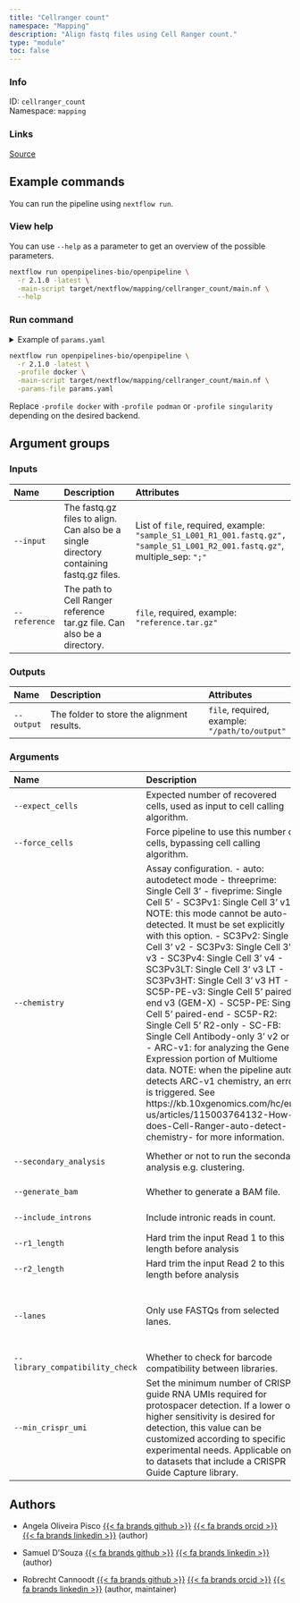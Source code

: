 ```yaml
---
title: "Cellranger count"
namespace: "Mapping"
description: "Align fastq files using Cell Ranger count."
type: "module"
toc: false
---
```


::: {.column-margin}

### Info

ID: `cellranger_count`  
Namespace: `mapping`

### Links
[Source](https://github.com/openpipelines-bio/openpipeline/blob/2.1.0/src/mapping/cellranger_count/config.vsh.yaml){.btn-action .btn-sm .btn-info .btn role="button"}

:::



## Example commands

You can run the pipeline using `nextflow run`.

### View help

You can use `--help` as a parameter to get an overview of the possible parameters.

```bash
nextflow run openpipelines-bio/openpipeline \
  -r 2.1.0 -latest \
  -main-script target/nextflow/mapping/cellranger_count/main.nf \
  --help
```

### Run command

<details>
<summary>Example of `params.yaml`</summary>
```yaml
# Inputs
input: # please fill in - example: ["sample_S1_L001_R1_001.fastq.gz", "sample_S1_L001_R2_001.fastq.gz"]
reference: # please fill in - example: "reference.tar.gz"

# Outputs
# output: "$id.$key.output"

# Arguments
# expect_cells: 3000
# force_cells: 3000
chemistry: "auto"
secondary_analysis: false
generate_bam: true
include_introns: true
# r1_length: 123
# r2_length: 123
# lanes: [1, 2, 3]
library_compatibility_check: true
# min_crispr_umi: 123

# Nextflow input-output arguments
publish_dir: # please fill in - example: "output/"
# param_list: "my_params.yaml"
```
</details>

```bash
nextflow run openpipelines-bio/openpipeline \
  -r 2.1.0 -latest \
  -profile docker \
  -main-script target/nextflow/mapping/cellranger_count/main.nf \
  -params-file params.yaml
```

:::{.callout-note}
Replace `-profile docker` with `-profile podman` or `-profile singularity` depending on the desired backend.
:::

## Argument groups

### Inputs

|Name          |Description                                                                            |Attributes                                                                                                                   |
|:----------|:--------------------------------------------------|:--------------------|
|`--input`     |The fastq.gz files to align. Can also be a single directory containing fastq.gz files. |List of `file`, required, example: `"sample_S1_L001_R1_001.fastq.gz", "sample_S1_L001_R2_001.fastq.gz"`, multiple_sep: `";"` |
|`--reference` |The path to Cell Ranger reference tar.gz file. Can also be a directory.                |`file`, required, example: `"reference.tar.gz"`                                                                              |


### Outputs

|Name       |Description                                |Attributes                                     |
|:----------|:--------------------------------------------------|:--------------------|
|`--output` |The folder to store the alignment results. |`file`, required, example: `"/path/to/output"` |


### Arguments

|Name                            |Description                                                                                                                                                                                                                                                                                                                                                                                                                                                                                                                                                                                                                                                                                                                                                                                                                                     |Attributes                                                 |
|:----------|:--------------------------------------------------|:--------------------|
|`--expect_cells`                |Expected number of recovered cells, used as input to cell calling algorithm.                                                                                                                                                                                                                                                                                                                                                                                                                                                                                                                                                                                                                                                                                                                                                                    |`integer`, example: `3000`                                 |
|`--force_cells`                 |Force pipeline to use this number of cells, bypassing cell calling algorithm.                                                                                                                                                                                                                                                                                                                                                                                                                                                                                                                                                                                                                                                                                                                                                                   |`integer`, example: `3000`                                 |
|`--chemistry`                   |Assay configuration. - auto: autodetect mode - threeprime: Single Cell 3' - fiveprime: Single Cell 5' - SC3Pv1: Single Cell 3' v1    NOTE: this mode cannot be auto-detected. It must be set explicitly with this option. - SC3Pv2: Single Cell 3' v2 - SC3Pv3: Single Cell 3' v3 - SC3Pv4: Single Cell 3' v4 - SC3Pv3LT: Single Cell 3' v3 LT - SC3Pv3HT: Single Cell 3' v3 HT - SC5P-PE-v3: Single Cell 5' paired-end v3 (GEM-X) - SC5P-PE: Single Cell 5' paired-end - SC5P-R2: Single Cell 5' R2-only - SC-FB: Single Cell Antibody-only 3' v2 or 5' - ARC-v1: for analyzing the Gene Expression portion of Multiome data.    NOTE: when the pipeline auto-detects ARC-v1 chemistry, an error is triggered. See https://kb.10xgenomics.com/hc/en-us/articles/115003764132-How-does-Cell-Ranger-auto-detect-chemistry- for more information. |`string`, default: `"auto"`                                |
|`--secondary_analysis`          |Whether or not to run the secondary analysis e.g. clustering.                                                                                                                                                                                                                                                                                                                                                                                                                                                                                                                                                                                                                                                                                                                                                                                   |`boolean`, default: `FALSE`                                |
|`--generate_bam`                |Whether to generate a BAM file.                                                                                                                                                                                                                                                                                                                                                                                                                                                                                                                                                                                                                                                                                                                                                                                                                 |`boolean`, default: `TRUE`                                 |
|`--include_introns`             |Include intronic reads in count.                                                                                                                                                                                                                                                                                                                                                                                                                                                                                                                                                                                                                                                                                                                                                                                                                |`boolean`, default: `TRUE`                                 |
|`--r1_length`                   |Hard trim the input Read 1 to this length before analysis                                                                                                                                                                                                                                                                                                                                                                                                                                                                                                                                                                                                                                                                                                                                                                                       |`integer`                                                  |
|`--r2_length`                   |Hard trim the input Read 2 to this length before analysis                                                                                                                                                                                                                                                                                                                                                                                                                                                                                                                                                                                                                                                                                                                                                                                       |`integer`                                                  |
|`--lanes`                       |Only use FASTQs from selected lanes.                                                                                                                                                                                                                                                                                                                                                                                                                                                                                                                                                                                                                                                                                                                                                                                                            |List of `integer`, example: `1, 2, 3`, multiple_sep: `";"` |
|`--library_compatibility_check` |Whether to check for barcode compatibility between libraries.                                                                                                                                                                                                                                                                                                                                                                                                                                                                                                                                                                                                                                                                                                                                                                                   |`boolean`, default: `TRUE`                                 |
|`--min_crispr_umi`              |Set the minimum number of CRISPR guide RNA UMIs required for protospacer detection. If a lower or higher sensitivity is desired for detection, this value can be customized according to specific experimental needs. Applicable only to datasets that include a CRISPR Guide Capture library.                                                                                                                                                                                                                                                                                                                                                                                                                                                                                                                                                  |`integer`                                                  |

## Authors


  * Angela Oliveira Pisco [{{< fa brands github >}}](https://github.com/aopisco) [{{< fa brands orcid >}}](https://orcid.org/0000-0003-0142-2355) [{{< fa brands linkedin >}}](https://linkedin.com/in/aopisco) (author)

  * Samuel D'Souza [{{< fa brands github >}}](https://github.com/srdsam) [{{< fa brands linkedin >}}](https://linkedin.com/in/samuel-d-souza-887023150/) (author)

  * Robrecht Cannoodt [{{< fa brands github >}}](https://github.com/rcannood) [{{< fa brands orcid >}}](https://orcid.org/0000-0003-3641-729X) [{{< fa brands linkedin >}}](https://linkedin.com/in/robrechtcannoodt) (author, maintainer)

